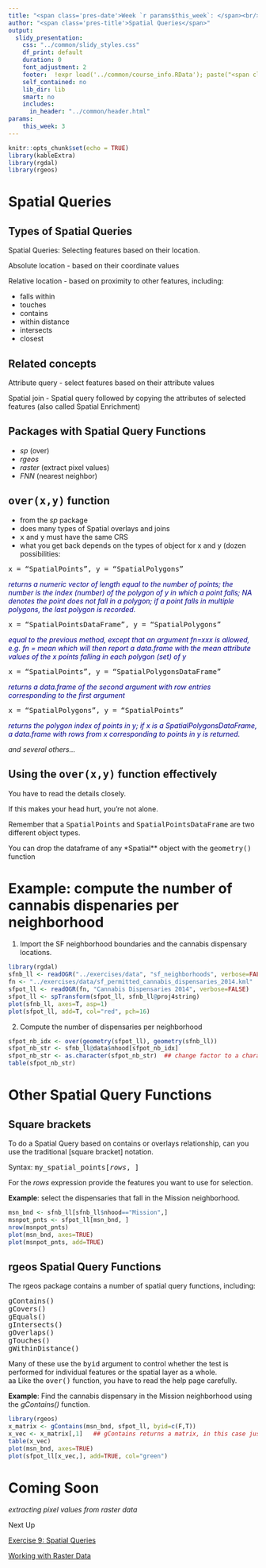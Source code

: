 ```yaml
---
title: "<span class='pres-date'>Week `r params$this_week`: </span><br/><span class='pres-subtitle'>Spatial Data Analysis with R</span> <br/><span class='pres-date'>`r load('../common/course_info.RData'); lstCI[[paste0('class0', params$this_week)]]`</span>"
author: "<span class='pres-title'>Spatial Queries</span>"
output: 
  slidy_presentation:
    css: "../common/slidy_styles.css"
    df_print: default
    duration: 0
    font_adjustment: 2
    footer:  !expr load('../common/course_info.RData'); paste("<span class='footer-right'><a href='acknowledgements.html'>Acknowledgements</a></span><span class='footer-right'><a href='../index.html'>Course Homepage</a></span><span class='footer-right'>Etherpad:&nbsp<a href='", lstCI$etherpadshort, "' target='_blank'>", lstCI$etherpadshort, "</a></span><span class='footer-subtitle'>Spatial Data Analysis in R</span>")
    self_contained: no
    lib_dir: lib
    smart: no
    includes:
      in_header: "../common/header.html"
params:
    this_week: 3
---
```



```r
knitr::opts_chunk$set(echo = TRUE)
library(kableExtra)
library(rgdal)
library(rgeos)
```

# Spatial Queries

## Types of Spatial Queries

Spatial Queries: Selecting features based on their location.

Absolute location - based on their coordinate values

Relative location - based on proximity to other features, including:

<div class="indented2">
- falls within  
- touches  
- contains  
- within distance  
- intersects  
- closest  
</div>

## Related concepts

<div class="indented1">
Attribute query - select features based on their attribute values

Spatial join - Spatial query followed by copying the attributes of selected features (also called Spatial Enrichment)
</div>

## Packages with Spatial Query Functions

<div class="indented1">
- *sp* (over)  
- *rgeos*  
- *raster* (extract pixel values)  
- *FNN* (nearest neighbor)  
</div>

## <tt>over(x,y)</tt> function

<div class="indented1">
- from the *sp* package    
- does many types of Spatial overlays and joins  
- <tt>x</tt> and <tt>y</tt> must have the same CRS
- what you get back depends on the types of object for x and y (dozen possibilities:
</div>

<div class="indented2">

<div class="indented2" style="font-family:monospace;">x = "SpatialPoints", y = "SpatialPolygons"</div>

<div class="indented3" style="font:size:90%; font-style:italic; color:darkblue;">
returns a numeric vector of length equal to the number of points; the number is the index (number) of the polygon of y in which a point falls; NA denotes the point does not fall in a polygon; if a point falls in multiple polygons, the last polygon is recorded.
</div>

<div class="indented2" style="font-family:monospace;">x = "SpatialPointsDataFrame", y = "SpatialPolygons"</div>
<div class="indented3" style="font:size:90%; font-style:italic; color:darkblue;">
equal to the previous method, except that an argument fn=xxx is allowed, e.g. fn = mean which will then report a data.frame with the mean attribute values of the x points falling in each polygon (set) of y
</div>

<div class="indented2" style="font-family:monospace;">x = "SpatialPoints", y = "SpatialPolygonsDataFrame"</div>
<div class="indented3" style="font:size:90%; font-style:italic; color:darkblue;">
returns a data.frame of the second argument with row entries corresponding to the first argument
</div>

<div class="indented2" style="font-family:monospace;">x = "SpatialPolygons", y = "SpatialPoints"</div>

<div class="indented3" style="font:size:90%; font-style:italic; color:darkblue;">
returns the polygon index of points in y; if x is a SpatialPolygonsDataFrame, a data.frame with rows from x corresponding to points in y is returned.
</div>

*and several others...*
</div>

## Using the <tt>over(x,y)</tt> function effectively 

<div class="indented1">
You have to read the details closely.

If this makes your head hurt, you're not alone.

Remember that a <tt>SpatialPoints</tt> and <tt>SpatialPointsDataFrame</tt> are two different object types. 

You can drop the dataframe of any *Spatial** object with the <tt>geometry()</tt> function
</div>

# Example: compute the number of cannabis dispenaries per neighborhood

1. Import the SF neighborhood boundaries and the cannabis dispensary locations. 

```r
library(rgdal)
sfnb_ll <- readOGR("../exercises/data", "sf_neighborhoods", verbose=FALSE)
fn <- "../exercises/data/sf_permitted_cannabis_dispensaries_2014.kml"
sfpot_ll <- readOGR(fn, "Cannabis Dispensaries 2014", verbose=FALSE)
sfpot_ll <- spTransform(sfpot_ll, sfnb_ll@proj4string)
plot(sfnb_ll, axes=T, asp=1)
plot(sfpot_ll, add=T, col="red", pch=16)
```

2. Compute the number of dispensaries per neighborhood

```r
sfpot_nb_idx <- over(geometry(sfpot_ll), geometry(sfnb_ll))
sfpot_nb_str <- sfnb_ll@data$nhood[sfpot_nb_idx]
sfpot_nb_str <- as.character(sfpot_nb_str)  ## change factor to a character
table(sfpot_nb_str)
```

# Other Spatial Query Functions

## Square brackets

To do a Spatial Query based on contains or overlays relationship, can you use the traditional [square bracket] notation. 

Syntax: <tt>my_spatial_points[*rows*, ]</tt>  

For the *rows* expression provide the features you want to use for selection.  

__Example__: select the dispensaries that fall in the Mission neighborhood.

```r
msn_bnd <- sfnb_ll[sfnb_ll$nhood=="Mission",]
msnpot_pnts <- sfpot_ll[msn_bnd, ]
nrow(msnpot_pnts)
plot(msn_bnd, axes=TRUE)
plot(msnpot_pnts, add=TRUE)
```

## rgeos Spatial Query Functions

The rgeos package contains a number of spatial query functions, including: 

<div class="indented2" style="font-family:monospace;">
gContains()  
gCovers()  
gEquals()  
gIntersects()  
gOverlaps()  
gTouches()  
gWithinDistance()  
</div>

Many of these use the <tt>byid</tt> argument to control whether the test is performed for individual features or the spatial layer as a whole.  
aa
Like the <tt>over()</tt> function, you have to read the help page carefully.

__Example__: Find the cannabis dispensary in the Mission neighborhood using the *gContains()* function.

```r
library(rgeos)
x_matrix <- gContains(msn_bnd, sfpot_ll, byid=c(F,T))
x_vec <- x_matrix[,1]   ## gContains returns a matrix, in this case just one column
table(x_vec)
plot(msn_bnd, axes=TRUE)
plot(sfpot_ll[x_vec,], add=TRUE, col="green")
```

# Coming Soon

*extracting pixel values from raster data*

<div class="faux-h1">Next Up</div>

[Exercise 9: Spatial Queries](exercises/ex09_spatial-queries.html){target="_blank"}

[Working with Raster Data](part03c_raster.html)


